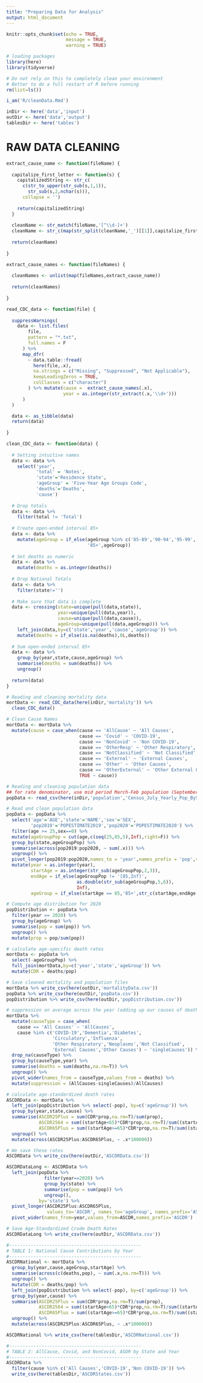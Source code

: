 ```yaml
---
title: "Preparing Data for Analysis"
output: html_document
---
```


```r
knitr::opts_chunk$set(echo = TRUE,
                      message = TRUE,
                      warning = TRUE)
```

```r
# loading packages
library(here)
library(tidyverse)
```

```r
# Do not rely on this to completely clean your environment
# Better to do a full restart of R before running
rm(list=ls())

i_am('R/cleanData.Rmd')

inDir <- here('data','input')
outDir <- here('data','output')
tablesDir <- here('tables')
```

# RAW DATA CLEANING

```r
extract_cause_name <- function(fileName) {
  
  capitalize_first_letter <- function(s) {
    capitalizedString <- str_c(
      c(str_to_upper(str_sub(s,1,1)),
        str_sub(s,2,nchar(s))),
      collapse = '') 
    
    return(capitalizedString)
  }
  
  cleanName <- str_match(fileName,'[^\\d-]+')
  cleanName <- str_c(map(str_split(cleanName,'_')[[1]],capitalize_first_letter),collapse = '')
  
  return(cleanName)
    
}

extract_cause_names <- function(fileNames) {
  
  cleanNames <- unlist(map(fileNames,extract_cause_name))
  
  return(cleanNames)
    
}

read_CDC_data <- function(file) {
  
  suppressWarnings(
    data <- list.files(
        file,
        pattern = "*.txt",
        full.names = F
      ) %>%
      map_dfr(
        ~ data.table::fread(
          here(file,.x),
          na.strings = c("Missing", "Suppressed", "Not Applicable"),
          keepLeadingZeros = TRUE,
          colClasses = c("character")
        ) %>% mutate(cause =  extract_cause_names(.x),
                     year = as.integer(str_extract(.x,'\\d+')))
      )
  )

  data <- as_tibble(data)
  return(data)
  
}

clean_CDC_data <- function(data) {
    
  # Setting intuitive names
  data <- data %>%
    select('year',
           'total' = 'Notes',
           'state'='Residence State',
           'ageGroup' = 'Five-Year Age Groups Code',
           'deaths'='Deaths',
           'cause')
  
  # Drop totals
  data <- data %>% 
    filter(total != 'Total')
  
  # Create open-ended interval 85+
  data <- data %>%
    mutate(ageGroup = if_else(ageGroup %in% c('85-89','90-94','95-99','100+'),
                              '85+',ageGroup))
  
  # Set deaths as numeric
  data <- data %>%
    mutate(deaths = as.integer(deaths))
  
  # Drop National Totals
  data <- data %>%
    filter(state!='')
  
  # Make sure that data is complete
  data <- crossing(state=unique(pull(data,state)),
                   year=unique(pull(data,year)),
                   cause=unique(pull(data,cause)),
                   ageGroup=unique(pull(data,ageGroup))) %>%
    left_join(data,by=c('state','year','cause','ageGroup')) %>%
    mutate(deaths = if_else(is.na(deaths),0L,deaths))
         
  # Sum open-ended interval 85+
  data <- data %>%
    group_by(year,state,cause,ageGroup) %>%
    summarise(deaths = sum(deaths)) %>%
    ungroup()
  
  return(data)
}
```

```r
# Reading and cleaning mortality data
mortData <- read_CDC_data(here(inDir,'mortality')) %>%
  clean_CDC_data()
```

```r
# Clean Cause Names
mortData <- mortData %>%
  mutate(cause = case_when(cause == 'AllCause' ~ 'All Causes',
                           cause == 'Covid' ~ 'COVID-19',
                           cause == 'NonCovid' ~ 'Non COVID-19',
                           cause == 'OtherResp' ~ 'Other Respiratory',
                           cause == 'NotClassified' ~ 'Not Classified',
                           cause == 'External' ~ 'External Causes',
                           cause == 'Other' ~ 'Other Causes',
                           cause == 'OtherExternal' ~ 'Other External Causes',
                           TRUE ~ cause))
```

```r
# Reading and cleaning population data
## for rate denominator, use mid period March-Feb population (September)
popData <- read_csv(here(inDir,'population','Census_July_Yearly_Pop_ByState.csv'))
```

```r
# Read and clean population data
popData <- popData %>%
  select('age'='AGE','state'='NAME','sex'='SEX',
         'pop2019'='POPESTIMATE2019','pop2020'='POPESTIMATE2020') %>%
  filter(age >= 25,sex==0) %>%
  mutate(ageGroupPop = cut(age,c(seq(25,85,5),Inf),right=F)) %>%
  group_by(state,ageGroupPop) %>%
  summarise(across(pop2019:pop2020, ~ sum(.x))) %>%
  ungroup() %>%
  pivot_longer(pop2019:pop2020,names_to = 'year',names_prefix = 'pop',values_to = 'pop') %>%
  mutate(year = as.integer(year),
         startAge = as.integer(str_sub(ageGroupPop,2,3)),
         endAge = if_else(ageGroupPop != '[85,Inf)',
                          as.double(str_sub(ageGroupPop,5,6)),
                          Inf),
         ageGroup = if_else(startAge == 85,'85+',str_c(startAge,endAge-1,sep='-')))
```

```r
# Compute age distribution for 2020
popDistribution <- popData %>%
  filter(year == 2020) %>%
  group_by(ageGroup) %>%
  summarise(pop = sum(pop)) %>%
  ungroup() %>%
  mutate(prop = pop/sum(pop))
```

```r
# calculate age-specific death rates
mortData <- popData %>% 
  select(-ageGroupPop) %>%
  full_join(mortData,by=c('year','state','ageGroup')) %>%
  mutate(CDR = deaths/pop)
```

```r
# Save cleaned mortality and population files
mortData %>% write_csv(here(outDir,'mortalityData.csv'))
popData %>% write_csv(here(outDir,'popData.csv'))
popDistribution %>% write_csv(here(outDir,'popDistribution.csv'))
```

```r
# suppression on average across the year (adding up our causes of death)
mortData %>%
  mutate(causeType = case_when(
    cause == 'All Causes' ~ 'AllCauses',
    cause %in% c('COVID-19','Dementia','Diabetes',
                 'Circulatory','Influenza',
                 'Other Respiratory','Neoplasms','Not Classified',
                 'External Causes','Other Causes') ~ 'singleCauses')) %>% 
  drop_na(causeType) %>%
  group_by(causeType,year) %>%
  summarise(deaths = sum(deaths,na.rm=T)) %>%
  ungroup() %>%
  pivot_wider(names_from = causeType,values_from = deaths) %>%
  mutate(suppression = (AllCauses-singleCauses)/AllCauses)
```

```r
# calculate age-standardized death rates
ASCDRData <- mortData %>%
  left_join(popDistribution %>% select(-pop), by=c('ageGroup')) %>%
  group_by(year,state,cause) %>%
  summarise(ASCDR25Plus = sum(CDR*prop,na.rm=T)/sum(prop),
            ASCDR2564 = sum((startAge<65)*CDR*prop,na.rm=T)/sum((startAge<65)*prop),
            ASCDR65Plus = sum((startAge>=65)*CDR*prop,na.rm=T)/sum((startAge>=65)*prop)) %>%
  ungroup() %>%
  mutate(across(ASCDR25Plus:ASCDR65Plus, ~ .x*100000))

# We save these rates
ASCDRData %>% write_csv(here(outDir,'ASCDRData.csv'))
```

```r
ASCDRDataLong <- ASCDRData %>%
  left_join(popData %>% 
              filter(year==2020) %>%
              group_by(state) %>%
              summarise(pop = sum(pop)) %>%
              ungroup(),
            by='state') %>%
  pivot_longer(ASCDR25Plus:ASCDR65Plus, 
               values_to='ASCDR', names_to='ageGroup', names_prefix='ASCDR') %>%
  pivot_wider(names_from=year,values_from=ASCDR,names_prefix='ASCDR')
```

```r
# Save Age-Standardized Crude Death Rates
ASCDRDataLong %>% write_csv(here(outDir,'ASCDRData.csv'))
```

```r
#-------------------------------------------------
# TABLE 1: National Cause Contributions by Year
#-------------------------------------------------
ASCDRNational <- mortData %>%
  group_by(year,cause,ageGroup,startAge) %>%
  summarise(across(c(deaths,pop), ~ sum(.x,na.rm=T))) %>%
  ungroup() %>%
  mutate(CDR = deaths/pop) %>%
  left_join(popDistribution %>% select(-pop), by=c('ageGroup')) %>%
  group_by(year,cause) %>%
  summarise(ASCDR25Plus = sum(CDR*prop,na.rm=T)/sum(prop),
            ASCDR2564 = sum((startAge<65)*CDR*prop,na.rm=T)/sum((startAge<65)*prop),
            ASCDR65Plus = sum((startAge>=65)*CDR*prop,na.rm=T)/sum((startAge>=65)*prop)) %>%
  ungroup() %>%
  mutate(across(ASCDR25Plus:ASCDR65Plus, ~ .x*100000))

ASCDRNational %>% write_csv(here(tablesDir,'ASCDRNational.csv'))
```

```r
#-------------------------------------------------
# TABLE 2: AllCause, Covid, and NonCovid, ASDR by State and Year
#-------------------------------------------------
ASCDRData %>%
  filter(cause %in% c('All Causes','COVID-19','Non COVID-19')) %>%
  write_csv(here(tablesDir,'ASCDRStates.csv'))
```
